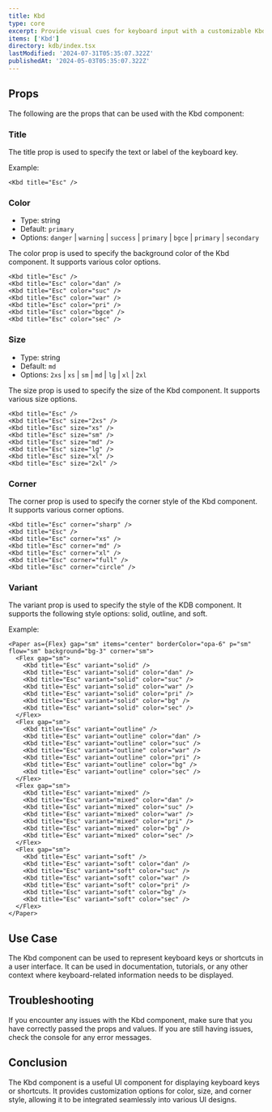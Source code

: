 ```yaml
---
title: Kbd
type: core
excerpt: Provide visual cues for keyboard input with a customizable Kbd component for React. Display keyboard shortcuts and commands in a clear and intuitive format.
items: ['Kbd']
directory: kdb/index.tsx
lastModified: '2024-07-31T05:35:07.322Z'
publishedAt: '2024-05-03T05:35:07.322Z'
---
```


## Props

The following are the props that can be used with the Kbd component:

### Title

The title prop is used to specify the text or label of the keyboard key.

Example:

<KbdTitle />

```tsx showLineNumbers title="Home.tsx"
<Kbd title="Esc" />
```

### Color

- Type: string
- Default: `primary`
- Options: `danger` | `warning` | `success` | `primary` | `bgce` | `primary` | `secondary`

The color prop is used to specify the background color of the Kbd component. It supports various color options.

<KbdColors />

```tsx showLineNumbers title="Home.tsx"
<Kbd title="Esc" />
<Kbd title="Esc" color="dan" />
<Kbd title="Esc" color="suc" />
<Kbd title="Esc" color="war" />
<Kbd title="Esc" color="pri" />
<Kbd title="Esc" color="bgce" />
<Kbd title="Esc" color="sec" />
```

### Size

- Type: string
- Default: `md`
- Options: `2xs` | `xs` | `sm` | `md` | `lg` | `xl` | `2xl`

The size prop is used to specify the size of the Kbd component. It supports various size options.

<KbdSizes />

```tsx showLineNumbers title="Home.tsx"
<Kbd title="Esc" />
<Kbd title="Esc" size="2xs" />
<Kbd title="Esc" size="xs" />
<Kbd title="Esc" size="sm" />
<Kbd title="Esc" size="md" />
<Kbd title="Esc" size="lg" />
<Kbd title="Esc" size="xl" />
<Kbd title="Esc" size="2xl" />
```

### Corner

The corner prop is used to specify the corner style of the Kbd component. It supports various corner options.

<KbdCorners />

```tsx showLineNumbers title="Home.tsx"
<Kbd title="Esc" corner="sharp" />
<Kbd title="Esc" />
<Kbd title="Esc" corner="xs" />
<Kbd title="Esc" corner="md" />
<Kbd title="Esc" corner="xl" />
<Kbd title="Esc" corner="full" />
<Kbd title="Esc" corner="circle" />
```

### Variant

The variant prop is used to specify the style of the KDB component. It supports the following style options: solid, outline, and soft.

Example:

<KbdVariants />

```tsx showLineNumbers title="Home.tsx" showLineNumbers title="Chips.tsx"
<Paper as={Flex} gap="sm" items="center" borderColor="opa-6" p="sm" flow="sm" background="bg-3" corner="sm">
  <Flex gap="sm">
    <Kbd title="Esc" variant="solid" />
    <Kbd title="Esc" variant="solid" color="dan" />
    <Kbd title="Esc" variant="solid" color="suc" />
    <Kbd title="Esc" variant="solid" color="war" />
    <Kbd title="Esc" variant="solid" color="pri" />
    <Kbd title="Esc" variant="solid" color="bg" />
    <Kbd title="Esc" variant="solid" color="sec" />
  </Flex>
  <Flex gap="sm">
    <Kbd title="Esc" variant="outline" />
    <Kbd title="Esc" variant="outline" color="dan" />
    <Kbd title="Esc" variant="outline" color="suc" />
    <Kbd title="Esc" variant="outline" color="war" />
    <Kbd title="Esc" variant="outline" color="pri" />
    <Kbd title="Esc" variant="outline" color="bg" />
    <Kbd title="Esc" variant="outline" color="sec" />
  </Flex>
  <Flex gap="sm">
    <Kbd title="Esc" variant="mixed" />
    <Kbd title="Esc" variant="mixed" color="dan" />
    <Kbd title="Esc" variant="mixed" color="suc" />
    <Kbd title="Esc" variant="mixed" color="war" />
    <Kbd title="Esc" variant="mixed" color="pri" />
    <Kbd title="Esc" variant="mixed" color="bg" />
    <Kbd title="Esc" variant="mixed" color="sec" />
  </Flex>
  <Flex gap="sm">
    <Kbd title="Esc" variant="soft" />
    <Kbd title="Esc" variant="soft" color="dan" />
    <Kbd title="Esc" variant="soft" color="suc" />
    <Kbd title="Esc" variant="soft" color="war" />
    <Kbd title="Esc" variant="soft" color="pri" />
    <Kbd title="Esc" variant="soft" color="bg" />
    <Kbd title="Esc" variant="soft" color="sec" />
  </Flex>
</Paper>
```

## Use Case

The Kbd component can be used to represent keyboard keys or shortcuts in a user interface. It can be used in documentation, tutorials, or any other context where keyboard-related information needs to be displayed.

## Troubleshooting

If you encounter any issues with the Kbd component, make sure that you have correctly passed the props and values. If you are still having issues, check the console for any error messages.

## Conclusion

The Kbd component is a useful UI component for displaying keyboard keys or shortcuts. It provides customization options for color, size, and corner style, allowing it to be integrated seamlessly into various UI designs.
